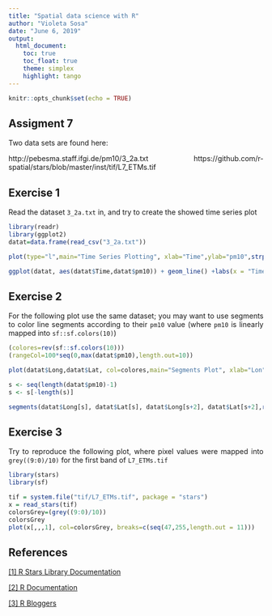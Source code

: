 ```yaml
---
title: "Spatial data science with R"
author: "Violeta Sosa"
date: "June 6, 2019"
output:
  html_document:
    toc: true
    toc_float: true
    theme: simplex
    highlight: tango
---
```


<style>
body {
text-align: justify}
</style>

```r
knitr::opts_chunk$set(echo = TRUE)
```

## Assigment 7

Two data sets are found here:
  
http://pebesma.staff.ifgi.de/pm10/3_2a.txt 
https://github.com/r-spatial/stars/blob/master/inst/tif/L7_ETMs.tif

## Exercise 1
Read the dataset `3_2a.txt` in, and try to create the showed time series plot

```r
library(readr)
library(ggplot2)
datat=data.frame(read_csv("3_2a.txt"))

plot(type="l",main="Time Series Plotting", xlab="Time",ylab="pm10",strptime(datat$Time, format="%H:%M"), datat$pm10)

ggplot(datat, aes(datat$Time,datat$pm10)) + geom_line() +labs(x = "Time",y="pm10", title="Time Series Plotting")

```

## Exercise 2
For the following plot use the same dataset; you may want to use segments to color line segments according to their `pm10` value (where `pm10` is linearly mapped into `sf::sf.colors(10)`)


```r
(colores=rev(sf::sf.colors(10)))
(rangeCol=100*seq(0,max(datat$pm10),length.out=10))

plot(datat$Long,datat$Lat, col=colores,main="Segments Plot", xlab="Lon",ylab="Lat")

s <- seq(length(datat$pm10)-1)
s <- s[-length(s)]

segments(datat$Long[s], datat$Lat[s], datat$Long[s+2], datat$Lat[s+2],rep(colores, rangeCol), lwd = 5)
```

## Exercise 3
Try to reproduce the following plot, where pixel values were mapped into `grey((9:0)/10)` for the first band of `L7_ETMs.tif`

```r
library(stars)
library(sf)

tif = system.file("tif/L7_ETMs.tif", package = "stars")
x = read_stars(tif)
colorsGrey=(grey((9:0)/10))
colorsGrey
plot(x[,,,1], col=colorsGrey, breaks=c(seq(47,255,length.out = 11)))
```


## References

[[1] R Stars Library Documentation](https://r-spatial.github.io/stars/reference)

[[2] R Documentation](https://www.rdocumentation.org)

[[3] R Bloggers](https://www.r-bloggers.com/using-line-segments-to-compare-values-in-r/)
